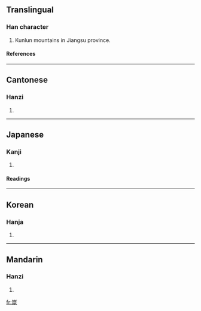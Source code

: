 {{see|崐}}

==Translingual==
===Han character===
{{Han char|rn=46|rad=山|as=08|sn=11|four=2271<sub>1</sub>|canj=山日心心 (UAPP)}}
# Kunlun mountains in Jiangsu province.
====References====
{{Han ref|kx=0314.010|dkj=08173|dj=0614.190|hdz=10779.090|uh=5D11|ud=23825|bh=B158|bd=45400}}
----
==Cantonese==
===Hanzi===
{{yue-hanzi|jyut=|y=kwan1}}
# {{defn|Cantonese}}
----
==Japanese==
===Kanji===
{{ja-kanji|grade=|rs=山08}}
# {{defn|Japanese}} 
====Readings====
{{ja-readings|on=[[こん]] (kon)|kun=}}
----
==Korean==
===Hanja===
{{ko-hanja|hangeul=곤|rv=gon|mr=kon}}
# {{defn|Korean}}
----
==Mandarin==
===Hanzi===
{{cmn-hanzi|pin=[[kūn]] (kun1)|wg=k'un<sup>1</sup>}}
# {{defn|Mandarin}}

[[fr:崑]]
